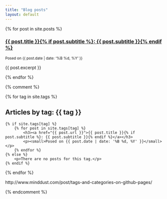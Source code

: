 ```yaml
---
title: "Blog posts"
layout: default
---
```


{% for post in site.posts %}
<h3><a href="{{ post.url }}">{{ post.title }}{% if post.subtitle %}: {{ post.subtitle }}{% endif %}</a></h3>
<p><small>Posed on {{ post.date | date: '%B %d, %Y' }}</small></p>
<p>{{ post.excerpt }}</p>
{% endfor %}

{% comment %}

{% for tag in site.tags %}
<h2>Articles by tag: {{ tag }}</h2>
    {% if site.tags[tag] %}
        {% for post in site.tags[tag] %}
            <h3><a href="{{ post.url }}">{{ post.title }}{% if post.subtitle %}: {{ post.subtitle }}{% endif %}</a></h3>
            <p><small>Posed on {{ post.date | date: '%B %d, %Y' }}</small></p>
        {% endfor %}
    {% else %}
        <p>There are no posts for this tag.</p>
    {% endif %}
{% endfor %}

http://www.minddust.com/post/tags-and-categories-on-github-pages/

{% endcomment %}
